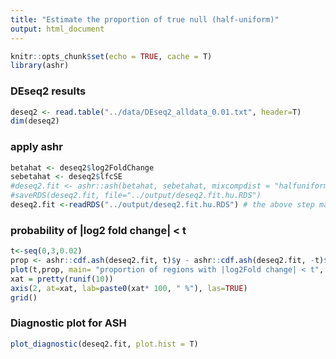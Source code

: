 ```yaml
---
title: "Estimate the proportion of true null (half-uniform)"
output: html_document
---
```


```r
knitr::opts_chunk$set(echo = TRUE, cache = T)
library(ashr)
```

### DEseq2 results
```r
deseq2 <- read.table("../data/DEseq2_alldata_0.01.txt", header=T)
dim(deseq2)
```

### apply ashr
```r
betahat <- deseq2$log2FoldChange
sebetahat <- deseq2$lfcSE
#deseq2.fit <- ashr::ash(betahat, sebetahat, mixcompdist = "halfuniform", outputlevel=2)
#saveRDS(deseq2.fit, file="../output/deseq2.fit.hu.RDS")
deseq2.fit <-readRDS("../output/deseq2.fit.hu.RDS") # the above step may take long without REBayes
```

### probability of |log2 fold change| < t
```r
t<-seq(0,3,0.02)
prop <- ashr::cdf.ash(deseq2.fit, t)$y - ashr::cdf.ash(deseq2.fit, -t)$y
plot(t,prop, main= "proportion of regions with |log2Fold change| < t", xlab= "log2Fold change", ylab="proportion", yaxt="n", pch = 16, col="salmon", ylim=c(0,1))
xat = pretty(runif(10))
axis(2, at=xat, lab=paste0(xat* 100, " %"), las=TRUE) 
grid()
```

### Diagnostic plot for ASH
```r
plot_diagnostic(deseq2.fit, plot.hist = T)
```
